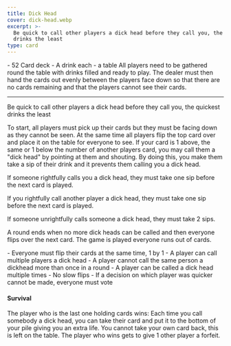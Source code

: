 ```yaml
---
title: Dick Head
cover: dick-head.webp
excerpt: >-
  Be quick to call other players a dick head before they call you, the quickest
  drinks the least
type: card
---
```


<GameHero
  cover="/images/dick-head.webp"
  alt="Dick Head"
/>

<GameSection title="Equipment" icon="/images/liquor.webp">
-   52 Card deck
-   A drink each
-   a table
</GameSection>

<GameSection title="Setup" icon="/images/settings.webp">
All players need to be gathered round the table with drinks filled and ready to play. The dealer must then hand the cards out evenly between the players face down so that there are no cards remaining and that the players cannot see their cards.

* * *
</GameSection>

<GameSection title="Aim of the Game" icon="/images/target.webp">
<p>Be quick to call other players a dick head before they call you, the quickest drinks the least</p>
</GameSection>

<GameSection title="How to Play" icon="/images/question.webp">
To start, all players must pick up their cards but they must be facing down as they cannot be seen. At the same time all players flip the top card over and place it on the table for everyone to see. If your card is 1 above, the same or 1 below the number of another players card, you may call them a "dick head" by pointing at them and shouting. By doing this, you make them take a sip of their drink and it prevents them calling you a dick head.

If someone rightfully calls you a dick head, they must take one sip before the next card is played.

If you rightfully call another player a dick head, they must take one sip before the next card is played.

If someone unrightfully calls someone a dick head, they must take 2 sips.

A round ends when no more dick heads can be called and then everyone flips over the next card. The game is played everyone runs out of cards.
</GameSection>

<GameSection title="Rules" icon="/images/rules.webp">
-   Everyone must flip their cards at the same time, 1 by 1
-   A player can call multiple players a dick head
-   A player cannot call the same person a dickhead more than once in a round
-   A player can be called a dick head multiple times
-   No slow flips
-   If a decision on which player was quicker cannot be made, everyone must vote
</GameSection>

<GameSection title="Special Edition" icon="/images/special.webp">

<h4>Survival</h4>

<p>The player who is the last one holding cards wins: Each time you call somebody a dick head, you can take their card and put it to the bottom of your pile giving you an extra life. You cannot take your own card back, this is left on the table. The player who wins gets to give 1 other player a forfeit.</p>
</GameSection>

<ShareButtons title="Dick Head" />

<FeedbackCard>
</FeedbackCard>
